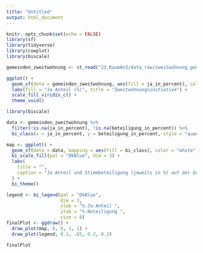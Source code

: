 ```yaml
---
title: "Untitled"
output: html_document
---
```

```r
knitr::opts_chunk$set(echo = FALSE)
library(sf)
library(tidyverse)
library(cowplot)
library(biscale)
```


```r
gemeinden_zweitwohnung <- st_read("23_RaumAn3/data_raw/zweitwohnung_gemeinden.gpkg")

ggplot() + 
  geom_sf(data = gemeinden_zweitwohnung, aes(fill = ja_in_percent), colour = NA) + 
  labs(fill = "Ja Anteil (%)", title = "Zweitwohnungsinitiative") +
  scale_fill_viridis_c() +
  theme_void()
```

```r
library(biscale)

data <- gemeinden_zweitwohnung %>%
  filter(!is.na(ja_in_percent), !is.na(beteiligung_in_percent)) %>%
  bi_class(x = ja_in_percent, y = beteiligung_in_percent, style = "quantile", dim = 3)

map <- ggplot() +
  geom_sf(data = data, mapping = aes(fill = bi_class), color = "white", size = 0.1, show.legend = FALSE) +
  bi_scale_fill(pal = "DkBlue", dim = 3) +
  labs(
    title = "",
    caption = "Ja Anteil und Stimmbeteiligung (jeweils in %) auf der Gemeindeebene"
  ) +
  bi_theme()

legend <- bi_legend(pal = "DkBlue",
                    dim = 3,
                    xlab = "%-Ja Anteil ",
                    ylab = "%-Beteiligung ",
                    size = 8)
finalPlot <- ggdraw() +
  draw_plot(map, 0, 0, 1, 1) +
  draw_plot(legend, 0.1, .65, 0.2, 0.2)

finalPlot
```
